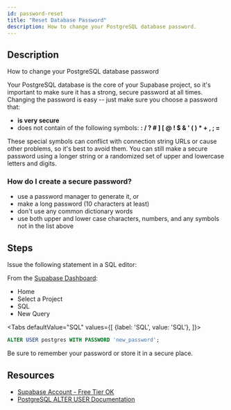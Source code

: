 ```yaml
---
id: password-reset
title: "Reset Database Password"
description: How to change your PostgreSQL database password.
---
```



## Description

How to change your PostgreSQL database password

Your PostgreSQL database is the core of your Supabase project, so it's important to make sure it has a strong, secure password at all times.  Changing the password is easy -- just make sure you choose a password that:

* **is very secure**
* does not contain of the following symbols: **: / ? # ] [ @ ! $ & ' ( ) * + , ; =** 

These special symbols can conflict with connection string URLs or cause other problems, so it's best to avoid them.  You can still make a secure password using a longer string or a randomized set of upper and lowercase letters and digits.

### How do I create a secure password?
- use a password manager to generate it, or
- make a long password (10 characters at least)
- don't use any common dictionary words
- use both upper and lower case characters, numbers, and any symbols not in the list above


## Steps

Issue the following statement in a SQL editor:

From the [Supabase Dashboard](https://supabase.io): 
- Home 
- Select a Project 
- SQL 
- New Query

<Tabs
defaultValue="SQL"
values={[
  {label: 'SQL', value: 'SQL'},
]}>

<TabItem value="SQL">

```sql
ALTER USER postgres WITH PASSWORD 'new_password';
```

</TabItem>
</Tabs>


Be sure to remember your password or store it in a secure place.

## Resources

* [Supabase Account - Free Tier OK](https://supabase.io)
* [PostgreSQL ALTER USER Documentation](https://www.postgresql.org/docs/12/sql-alteruser.html)

